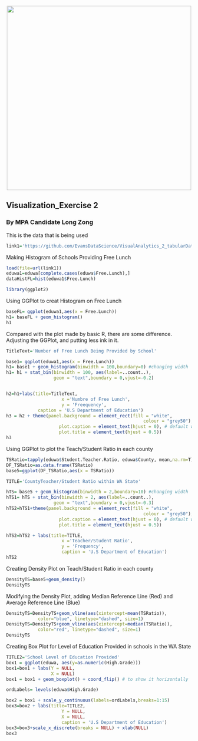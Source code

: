 <br> 
<center><img src="http://i.imgur.com/sSaOozN.png" width="500"></center>

## Visualization_Exercise 2

### By MPA Candidate  Long Zong

This is the data that is being used

```r
link1='https://github.com/EvansDataScience/VisualAnalytics_2_tabularData/raw/master/data/eduwa.rda'
```



Making Histogram of Schools Providing Free Lunch

```r
load(file=url(link1))
eduwa1=eduwa[complete.cases(eduwa$Free.Lunch),]
dataHistFL=hist(eduwa1$Free.Lunch)
```
```r
library(ggplot2)
```

Using GGPlot to creat Histogram on Free Lunch
```r
baseFL= ggplot(eduwa1,aes(x = Free.Lunch))  
h1= baseFL + geom_histogram()
h1 
```





Compared with the plot made by basic R, there are some difference. Adjusting the GGPlot, and putting less ink in it.






```r
TitleText='Number of Free Lunch Being Provided by School'

base1= ggplot(eduwa1,aes(x = Free.Lunch))  
h1= base1 + geom_histogram(binwidth = 100,boundary=0) #changing width
h1= h1 + stat_bin(binwidth = 100, aes(label=..count..), 
                  geom = "text",boundary = 0,vjust=-0.2)


h2=h1+labs(title=TitleText,
                     x ='Numbre of Free Lunch', 
                     y = 'Freequency',
            caption = 'U.S Department of Education')
h3 = h2 + theme(panel.background = element_rect(fill = "white",
                                                    colour = "grey50"),
                    plot.caption = element_text(hjust = 0), # default was 1
                    plot.title = element_text(hjust = 0.5))
h3
```












Using GGPlot to plot the Teach/Student Ratio in each county







```r
TSRatio=tapply(eduwa$Student.Teacher.Ratio, eduwa$County, mean,na.rm=T)
DF_TSRatio=as.data.frame(TSRatio)
base5=ggplot(DF_TSRatio,aes(x = TSRatio))  

TITLE='CountyTeacher/Student Ratio within WA State'

hTS= base5 + geom_histogram(binwidth = 2,boundary=10) #changing width
hTS1= hTS + stat_bin(binwidth = 2, aes(label=..count..), 
                  geom = "text",boundary = 0,vjust=-0.3)
hTS2=hTS1+theme(panel.background = element_rect(fill = "white",
                                                    colour = "grey50"),
                    plot.caption = element_text(hjust = 0), # default was 1
                    plot.title = element_text(hjust = 0.5))

hTS2=hTS2 + labs(title=TITLE,
                     x ='Teacher/Student Ratio', 
                     y = 'Frequency',
                     caption = 'U.S Department of Education')
hTS2
```


Creating Density Plot on Teach/Student Ratio in each county


```r
DensityTS=base5+geom_density()
DensityTS
```

Modifying the Density Plot, adding Median Reference Line (Red) and Average Reference Line (Blue)

```r
DensityTS=DensityTS+geom_vline(aes(xintercept=mean(TSRatio)),
            color="blue", linetype="dashed", size=1)
DensityTS=DensityTS+geom_vline(aes(xintercept=median(TSRatio)),
            color="red", linetype="dashed", size=1)
DensityTS
```







Creating Box Plot for Level of Education Provided in schools in the WA State











```r
TITLE2='School Level of Education Provided'
box1 = ggplot(eduwa, aes(y=as.numeric(High.Grade))) 
box1=box1 + labs(Y = NULL, 
                 X = NULL)
box1 = box1 + geom_boxplot() + coord_flip() # to show it horizontally

ordLabels= levels(eduwa$High.Grade)

box2 = box1 + scale_y_continuous(labels=ordLabels,breaks=1:15)
box3=box2 + labs(title=TITLE2,
                     Y = NULL, 
                     X = NULL,
                     caption = 'U.S Department of Education')
box3=box3+scale_x_discrete(breaks = NULL) + xlab(NULL)
box3
```



